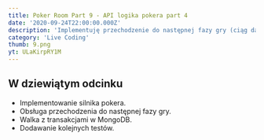 ```yaml
---
title: Poker Room Part 9 - API logika pokera part 4
date: '2020-09-24T22:00:00.000Z'
description: 'Implementuję przechodzenie do następnej fazy gry (ciąg dalszy).'
category: 'Live Coding'
thumb: 9.png
yt: ULaKirpRY1M
---
```


## W dziewiątym odcinku

- Implementowanie silnika pokera.
- Obsługa przechodzenia do następnej fazy gry.
- Walka z transakcjami w MongoDB.
- Dodawanie kolejnych testów.

<PokerRoomCommon />
